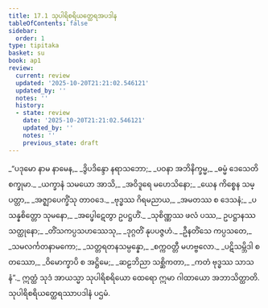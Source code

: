 ```yaml
---
title: 17.1 သုပါရိစရိယတ္ထေရအပဒါန
tableOfContents: false
sidebar:
  order: 1
type: tipitaka
basket: su
book: ap1
review:
  current: review
  updated: '2025-10-20T21:21:02.546121'
  updated_by: ''
  notes: ''
  history:
  - state: review
    date: '2025-10-20T21:21:02.546121'
    updated_by: ''
    notes: ''
    previous_state: draft
---
```



<DynamicBreadcrumb />


<ReviewStatus review={frontmatter.review} showDetails={true} />

<HypothesisAnnotation frontmatter={frontmatter} />

<Division number="1" book="ap1" e="ch" v="20" p="201">

<Paragraph number="2433" type="verses" book="ap1">
_“ပဒုမော နာမ နာမေန,_  
_ဒွိပဒိန္ဒော နရာသဘော;_  
_ပဝနာ အဘိနိက္ခမ္မ,_  
_ဓမ္မံ ဒေသေတိ စက္ခုမာ._  

</Paragraph>

</Division>
<Division number="2" book="ap1" e="ch" v="20" p="201">

<Paragraph number="2434" type="verses" book="ap1">
_ယက္ခာနံ သမယော အာသိ,_  
_အဝိဒူရေ မဟေသိနော;_  
_ယေန ကိစ္စေန သမ္ပတ္တာ,_  
_အဇ္ဈာပေက္ခိံသု တာဝဒေ._  

</Paragraph>

</Division>
<Division number="3" book="ap1" e="ch" v="20" p="201">

<Paragraph number="2435" type="verses" book="ap1">
_ဗုဒ္ဓဿ ဂိရမညာယ,_  
_အမတဿ စ ဒေသနံ;_  
_ပသန္နစိတ္တော သုမနော,_  
_အပ္ဖေါဋေတွာ ဥပဋ္ဌဟိံ._  

</Paragraph>

</Division>
<Division number="4" book="ap1" e="ch" v="20" p="201">

<Paragraph number="2436" type="verses" book="ap1">
_သုစိဏ္ဏဿ ဖလံ ပဿ,_  
ဥပဋ္ဌာနဿ သတ္ထုနော;_  
_တိံသကပ္ပသဟဿေသု,_  
_ဒုဂ္ဂတိံ နုပပဇ္ဇဟံ._  

</Paragraph>

</Division>
<Division number="5" book="ap1" e="ch" v="20" p="201">

<Paragraph number="2437" type="verses" book="ap1">
_ဦနတိံသေ ကပ္ပသတေ,_  
_သမလင်္ကတနာမကော;_  
_သတ္တရတနသမ္ပန္နော,_  
_စက္ကဝတ္တီ မဟဗ္ဗလော._  

</Paragraph>

</Division>
<Division number="6" book="ap1" e="ch" v="20" p="201">

<Paragraph number="2438" type="verses" book="ap1">
_ပဋိသမ္ဘိဒါ စတဿော,_  
_ဝိမောက္ခာပိ စ အဋ္ဌိမေ;_  
_ဆဠဘိညာ သစ္ဆိကတာ,_  
_ကတံ ဗုဒ္ဓဿ သာသနံ”._  

</Paragraph>

<Paragraph number="2439" book="ap1">
ဣတ္ထံ သုဒံ အာယသ္မာ သုပါရိစရိယော ထေရော ဣမာ ဂါထာယော အဘာသိတ္ထာတိ.

</Paragraph>
</Division>

<Paragraph number="2440" type="center" book="ap1">
သုပါရိစရိယတ္ထေရဿာပဒါနံ ပဌမံ.
</Paragraph>